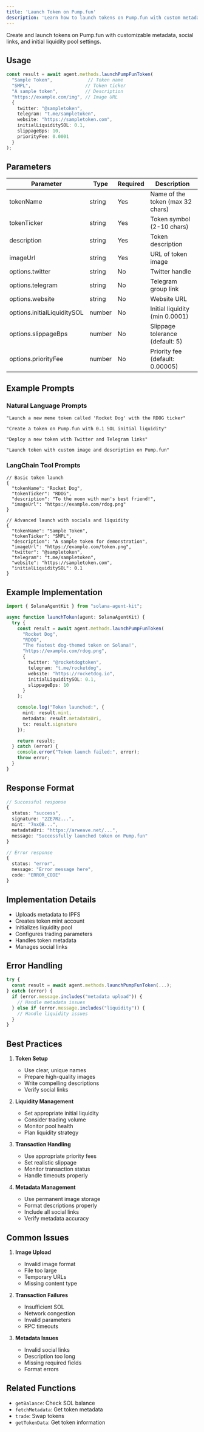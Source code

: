```yaml
---
title: 'Launch Token on Pump.fun'
description: 'Learn how to launch tokens on Pump.fun with custom metadata and liquidity'
---
```


Create and launch tokens on Pump.fun with customizable metadata, social links, and initial liquidity pool settings.

## Usage

```typescript
const result = await agent.methods.launchPumpFunToken(
  "Sample Token",             // Token name
  "SMPL",                    // Token ticker
  "A sample token",          // Description
  "https://example.com/img", // Image URL
  {
    twitter: "@sampletoken",
    telegram: "t.me/sampletoken",
    website: "https://sampletoken.com",
    initialLiquiditySOL: 0.1,
    slippageBps: 10,
    priorityFee: 0.0001
  }
);
```

## Parameters

| Parameter | Type | Required | Description |
| --------- | ---- | -------- | ----------- |
| tokenName | string | Yes | Name of the token (max 32 chars) |
| tokenTicker | string | Yes | Token symbol (2-10 chars) |
| description | string | Yes | Token description |
| imageUrl | string | Yes | URL of token image |
| options.twitter | string | No | Twitter handle |
| options.telegram | string | No | Telegram group link |
| options.website | string | No | Website URL |
| options.initialLiquiditySOL | number | No | Initial liquidity (min 0.0001) |
| options.slippageBps | number | No | Slippage tolerance (default: 5) |
| options.priorityFee | number | No | Priority fee (default: 0.00005) |

## Example Prompts

### Natural Language Prompts
```text
"Launch a new meme token called 'Rocket Dog' with the RDOG ticker"

"Create a token on Pump.fun with 0.1 SOL initial liquidity"

"Deploy a new token with Twitter and Telegram links"

"Launch token with custom image and description on Pump.fun"
```

### LangChain Tool Prompts
```text
// Basic token launch
{
  "tokenName": "Rocket Dog",
  "tokenTicker": "RDOG",
  "description": "To the moon with man's best friend!",
  "imageUrl": "https://example.com/rdog.png"
}

// Advanced launch with socials and liquidity
{
  "tokenName": "Sample Token",
  "tokenTicker": "SMPL",
  "description": "A sample token for demonstration",
  "imageUrl": "https://example.com/token.png",
  "twitter": "@sampletoken",
  "telegram": "t.me/sampletoken",
  "website": "https://sampletoken.com",
  "initialLiquiditySOL": 0.1
}
```

## Example Implementation

```typescript
import { SolanaAgentKit } from "solana-agent-kit";

async function launchToken(agent: SolanaAgentKit) {
  try {
    const result = await agent.methods.launchPumpFunToken(
      "Rocket Dog",
      "RDOG",
      "The fastest dog-themed token on Solana!",
      "https://example.com/rdog.png",
      {
        twitter: "@rocketdogtoken",
        telegram: "t.me/rocketdog",
        website: "https://rocketdog.io",
        initialLiquiditySOL: 0.1,
        slippageBps: 10
      }
    );

    console.log("Token launched:", {
      mint: result.mint,
      metadata: result.metadataUri,
      tx: result.signature
    });

    return result;
  } catch (error) {
    console.error("Token launch failed:", error);
    throw error;
  }
}
```

## Response Format

```typescript
// Successful response
{
  status: "success",
  signature: "2ZE7Rz...",
  mint: "7nxQB...",
  metadataUri: "https://arweave.net/...",
  message: "Successfully launched token on Pump.fun"
}

// Error response
{
  status: "error",
  message: "Error message here",
  code: "ERROR_CODE"
}
```

## Implementation Details

- Uploads metadata to IPFS
- Creates token mint account
- Initializes liquidity pool
- Configures trading parameters
- Handles token metadata
- Manages social links

## Error Handling

```typescript
try {
  const result = await agent.methods.launchPumpFunToken(...);
} catch (error) {
  if (error.message.includes("metadata upload")) {
    // Handle metadata issues
  } else if (error.message.includes("liquidity")) {
    // Handle liquidity issues
  }
}
```

## Best Practices

1. **Token Setup**
   - Use clear, unique names
   - Prepare high-quality images
   - Write compelling descriptions
   - Verify social links

2. **Liquidity Management**
   - Set appropriate initial liquidity
   - Consider trading volume
   - Monitor pool health
   - Plan liquidity strategy

3. **Transaction Handling**
   - Use appropriate priority fees
   - Set realistic slippage
   - Monitor transaction status
   - Handle timeouts properly

4. **Metadata Management**
   - Use permanent image storage
   - Format descriptions properly
   - Include all social links
   - Verify metadata accuracy

## Common Issues

1. **Image Upload**
   - Invalid image format
   - File too large
   - Temporary URLs
   - Missing content type

2. **Transaction Failures**
   - Insufficient SOL
   - Network congestion
   - Invalid parameters
   - RPC timeouts

3. **Metadata Issues**
   - Invalid social links
   - Description too long
   - Missing required fields
   - Format errors

## Related Functions

- `getBalance`: Check SOL balance
- `fetchMetadata`: Get token metadata
- `trade`: Swap tokens
- `getTokenData`: Get token information